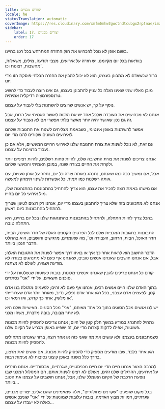 ```yaml
---
title: יצורים מכניים
locale: he
statusTranslation: automatic
coverImage: https://res.cloudinary.com/xmfm6mhw3gwctndtcubgx2rptnae/image/upload/v1740468922/small_cover_tratado_de_psicologia_revolucionaria_a4c0dca4e0.webp
sidebar:
    label: 17. יצורים מכניים
    order: 17
---
```

בשום אופן לא נוכל להכחיש את חוק החזרה המתרחש בכל רגע בחיינו.

בוודאות בכל יום מקיומנו, יש חזרה על אירועים, מצבי תודעה, מילים, משאלות, מחשבות, רצונות וכו'.

ברור שכשאדם לא מתבונן בעצמו, הוא לא יכול להבין את החזרה הבלתי פוסקת הזו מדי יום.

מובן מאליו שמי שאינו מגלה כל עניין להתבונן בעצמו, גם אינו רוצה לעבוד כדי להשיג טרנספורמציה רדיקלית אמיתית.

נוסף על כך, יש אנשים שרוצים להשתנות בלי לעבוד על עצמם.

אנחנו לא מכחישים את העובדה שלכל אחד יש את הזכות לאושר האמיתי של הרוח, אבל זה גם נכון שאושר יהיה יותר מאשר בלתי אפשרי אם לא נעבוד על עצמנו.

אפשר להשתנות באופן אינטימי, כשבאמת מצליחים לשנות את התגובות שלהם לאירועים השונים שקורים להם מדי יום.

עם זאת, לא נוכל לשנות את צורת התגובה שלנו לאירועי החיים המעשיים, אלא אם כן נעבוד ברצינות על עצמנו.

אנחנו צריכים לשנות את צורת החשיבה שלנו, להיות פחות רשלנים, להיות רציניים יותר ולקחת את החיים בצורה שונה, במובן האמיתי והמעשי שלהם.

אבל, אם נמשיך ככה כמו שאנחנו, נתנהג באותה צורה כל יום, נחזור על אותן טעויות, עם אותה רשלנות כמו תמיד, כל אפשרות לשינוי תימחק למעשה.

אם מישהו באמת רוצה להכיר את עצמו, הוא צריך להתחיל בהתבוננות בהתנהגות שלו, מול אירועי כל יום בחייו.

אנחנו לא מתכוונים בזה שלא צריך להתבונן בעצמו מדי יום, אנחנו רק רוצים לטעון שצריך להתחיל בהתבוננות ביום ראשון.

בהכל צריך להיות התחלה, ולהתחיל בהתבוננות בהתנהגות שלנו בכל יום בחיינו, היא התחלה טובה.

התבוננות בתגובות המכניות שלנו לכל הפרטים הקטנים האלה של חדר השינה, הבית, חדר האוכל, הבית, הרחוב, העבודה וכו', מה שאומרים, מרגישים וחושבים, היא בהחלט הדבר הנכון ביותר.

הדבר החשוב הוא לראות אחר כך איך או באיזו דרך אפשר לשנות את התגובות האלה; אבל, אם אנחנו חושבים שאנחנו אנשים טובים, שאנחנו אף פעם לא מתנהגים בצורה לא מודעת ושגויה, לעולם לא נשתנה.

קודם כל אנחנו צריכים להבין שאנחנו אנשים-מכונות, בובות פשוטות שנשלטות על ידי סוכנים חשאיים, על ידי "אני" נסתרים.

בתוך האדם שלנו חיים אנשים רבים, אנחנו אף פעם לא זהים; לפעמים מתגלה בנו אדם קטן, לפעמים אדם עצבני, בכל רגע אחר אדם נפלא, נדיב, מאוחר יותר אדם שערורייתי או מלשין, אחר כך קדוש, ואז רמאי וכו'.

יש לנו אנשים מכל הסוגים בתוך כל אחד מאיתנו, "אני" מכל הסוגים. האישיות שלנו היא לא יותר מבובה, בובה מדברת, משהו מכני.

נתחיל להתנהג במודע במשך חלק קטן של היום; אנחנו צריכים להפסיק להיות מכונות פשוטות, אפילו לדקות קצרות מדי יום, זה ישפיע באופן מכריע על הקיום שלנו.

כשמתבוננים בעצמנו ולא עושים את מה שאני כזה או אחר רוצה, ברור שאנחנו מתחילים להפסיק להיות מכונות.

רגע אחד בלבד, שבו מודעים מספיק כדי להפסיק להיות מכונה, אם עושים זאת מרצון, בדרך כלל משנה באופן קיצוני נסיבות לא נעימות רבות.

למרבה הצער אנחנו חיים מדי יום חיים מכניסטיים, שגרתיים, אבסורדיים. אנחנו חוזרים על אירועים, ההרגלים שלנו זהים, מעולם לא רצינו לשנות אותם, הם המסלול המכני שבו נוסעת הרכבת של הקיום האומלל שלנו, אבל, אנחנו חושבים על עצמנו את הטוב ביותר...

בכל מקום שופעים "שקרנים פתולוגיים", אלה שמאמינים שהם אלים; יצורים מכניים, שגרתיים, דמויות מבוץ האדמה, בובות עלובות שמונעות על ידי "אני" שונים; אנשים כאלה לא יעבדו על עצמם...

